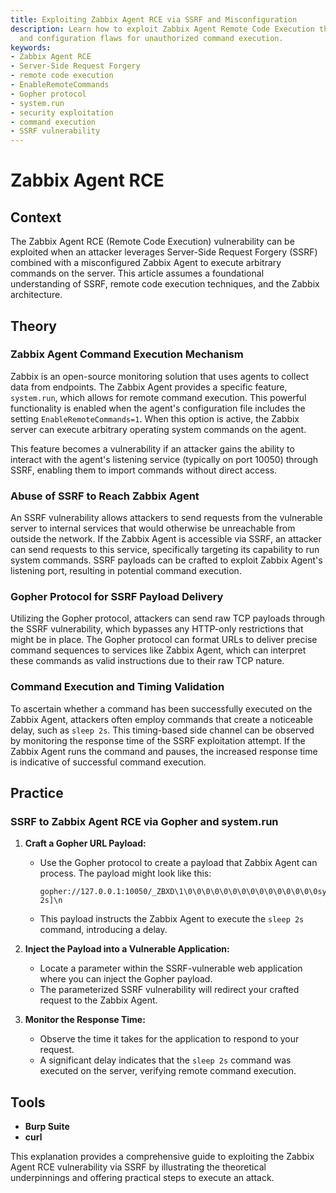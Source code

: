 ```yaml
---
title: Exploiting Zabbix Agent RCE via SSRF and Misconfiguration
description: Learn how to exploit Zabbix Agent Remote Code Execution through SSRF
  and configuration flaws for unauthorized command execution.
keywords:
- Zabbix Agent RCE
- Server-Side Request Forgery
- remote code execution
- EnableRemoteCommands
- Gopher protocol
- system.run
- security exploitation
- command execution
- SSRF vulnerability
---
```


# Zabbix Agent RCE

## Context

The Zabbix Agent RCE (Remote Code Execution) vulnerability can be exploited when an attacker leverages Server-Side Request Forgery (SSRF) combined with a misconfigured Zabbix Agent to execute arbitrary commands on the server. This article assumes a foundational understanding of SSRF, remote code execution techniques, and the Zabbix architecture.

## Theory

### Zabbix Agent Command Execution Mechanism

Zabbix is an open-source monitoring solution that uses agents to collect data from endpoints. The Zabbix Agent provides a specific feature, `system.run`, which allows for remote command execution. This powerful functionality is enabled when the agent's configuration file includes the setting `EnableRemoteCommands=1`. When this option is active, the Zabbix server can execute arbitrary operating system commands on the agent. 

This feature becomes a vulnerability if an attacker gains the ability to interact with the agent's listening service (typically on port 10050) through SSRF, enabling them to import commands without direct access.

### Abuse of SSRF to Reach Zabbix Agent

An SSRF vulnerability allows attackers to send requests from the vulnerable server to internal services that would otherwise be unreachable from outside the network. If the Zabbix Agent is accessible via SSRF, an attacker can send requests to this service, specifically targeting its capability to run system commands. SSRF payloads can be crafted to exploit Zabbix Agent's listening port, resulting in potential command execution.

### Gopher Protocol for SSRF Payload Delivery

Utilizing the Gopher protocol, attackers can send raw TCP payloads through the SSRF vulnerability, which bypasses any HTTP-only restrictions that might be in place. The Gopher protocol can format URLs to deliver precise command sequences to services like Zabbix Agent, which can interpret these commands as valid instructions due to their raw TCP nature.

### Command Execution and Timing Validation

To ascertain whether a command has been successfully executed on the Zabbix Agent, attackers often employ commands that create a noticeable delay, such as `sleep 2s`. This timing-based side channel can be observed by monitoring the response time of the SSRF exploitation attempt. If the Zabbix Agent runs the command and pauses, the increased response time is indicative of successful command execution.

## Practice

### SSRF to Zabbix Agent RCE via Gopher and system.run

1. **Craft a Gopher URL Payload:**
   - Use the Gopher protocol to create a payload that Zabbix Agent can process. The payload might look like this:
   
     ```http
     gopher://127.0.0.1:10050/_ZBXD\1\0\0\0\0\0\0\0\0\0\0\0\0\0\0\0system.run[sleep 2s]\n
     ```

   - This payload instructs the Zabbix Agent to execute the `sleep 2s` command, introducing a delay.

2. **Inject the Payload into a Vulnerable Application:**
   - Locate a parameter within the SSRF-vulnerable web application where you can inject the Gopher payload.
   - The parameterized SSRF vulnerability will redirect your crafted request to the Zabbix Agent.

3. **Monitor the Response Time:**
   - Observe the time it takes for the application to respond to your request.
   - A significant delay indicates that the `sleep 2s` command was executed on the server, verifying remote command execution.

## Tools

- **Burp Suite**
- **curl**

This explanation provides a comprehensive guide to exploiting the Zabbix Agent RCE vulnerability via SSRF by illustrating the theoretical underpinnings and offering practical steps to execute an attack.